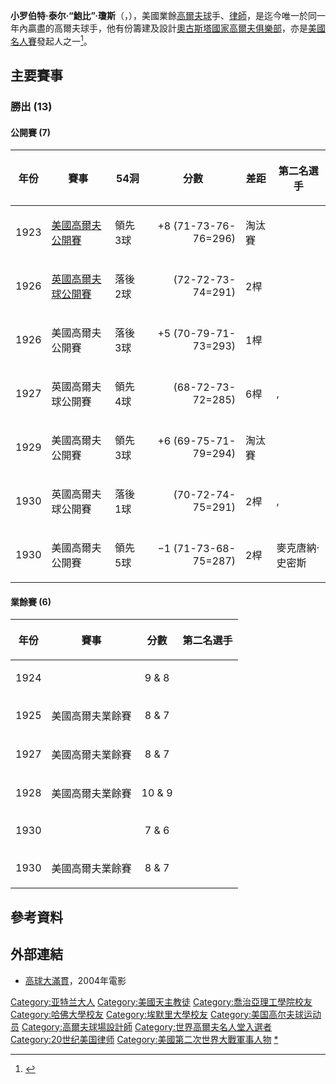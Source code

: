 {{Otheruses|other=名为博比·琼斯的其他人物|博比·琼斯}}
{{Infobox golfer
| name              = 鮑比·瓊斯
| image             = Bobby Jones c1921.jpg
| imagesize         = 
| caption           = 1921年攝
| fullname          = Robert Tyre Jones Jr.
| birth_date        = {{Birth date|1902|3|17|mf=y}}
| birth_place       = {{USA}}[[喬治亞州|喬治亞州]][[亞特蘭大|亞特蘭大]]
| death_date        = {{Death date and age|1971|12|18|1902|3|17|mf=y}}
| death_place       = {{USA}}喬治亞州亞特蘭大
| height            = {{height|ft=5|in=8}}
| weight            = {{convert|165|lb|kg st|abbr=on}}
| nationality       = {{USA}}
| spouse            = 瑪麗·賴斯·馬龍·瓊斯<br>（1902年<!--Jul 24 1902-->–1975年<!--May 23 1975-->）<br>（m.1924年–1971年，鮑比逝世）
| children          = 克拉拉·馬龍·瓊斯·布萊克（<!--Apr 18-->1925年–<!--Feb 10-->1994年）<br>羅伯特·提爾·瓊斯三世<br>（<!--Dec 13-->1926年–<!--Dec 20-->1973年）<br>瑪麗·艾倫·瓊斯·胡德<br>（b. <!--Jan 29-->1931年）
| college           = [[佐治亞理工學院|佐治亞理工學院]]<br/>[[哈佛大學|哈佛大學]]<br/>[[埃默里大學|埃默里大學]]
| status            = 業餘
| retired           = 1930年
| extour            = <!-- Former tours which a member of -->
| prowins           = 9<ref>Jones was an amateur in his nine wins in professional tournaments.</ref>
| pgawins           = 9
| otherwins         = <!-- Number of Other regular wins -->
| majorwins         = [[#Major_championships|13]]
| masters           = T13: 1934年
| usopen            = '''Won''': [[1923_U.S._Open_(golf)|1923]], [[1926_U.S._Open_(golf)|1926]], [[1929_U.S._Open_(golf)|1929]], [[1930_U.S._Open_(golf)|1930]]
| open              = '''Won''': [[1926_Open_Championship|1926]], [[1927_Open_Championship|1927]], [[1930_Open_Championship|1930]]
| pga               = DNP
| usamateur         = '''Won''': 1924, 1925, 1927, 1928, 1930
| britamateur       = '''Won''': 1930
| wghofid           = bobby-jones
| wghofyear         = 1974年
| award1            = {{link-en|詹姆斯·E·沙利文獎|James E. Sullivan Award}}
| year1             = 1930年
| award2            = 佐治亞理工學院<br>名人堂
| year2             = 1958年<ref name = "tech">{{cite web |url=http://livinghistory.gatech.edu/new/traditions/legend/jones.html |title=Bobby Jones |publisher=Georgia Tech |accessdate=August 21, 2013 |archive-date=2016-06-12 |archive-url=https://web.archive.org/web/20160612034045/http://livinghistory.gatech.edu/new/traditions/legend/jones.html |dead-url=no }}</ref><ref>{{cite web |url=http://www.ramblinwreck.com/ot/fame/halloffame.html#gol |title=Georgia Tech Athletics Hall of Fame |publisher=ramblinwreck.com |accessdate=August 21, 2013 |archive-url=https://web.archive.org/web/20141006113939/http://www.ramblinwreck.com/ot/fame/halloffame.html#gol#gol |archive-date=2014-10-06 |dead-url=yes }}</ref>
| award3            = 佐治亞理工學院<br>名人堂
| year3             = 1997年<ref name = "tech"/>
| awardssection     = <!-- location of awards page or section -->
}}
'''小罗伯特·泰尔·“鮑比”·瓊斯'''（{{lang-en|Robert Tyre "Bobby" Jones Jr.}}，{{bd|1902年|3月17日|1971年|12月18日}}），美國業餘[[高爾夫球|高爾夫球]]手、[[律師|律師]]，是迄今唯一於同一年內贏盡{{link-en|大滿貫 (高爾夫球)|Grand Slam (golf)|大滿貫}}的高爾夫球手，他有份籌建及設計[[奧古斯塔國家高爾夫俱樂部|奧古斯塔國家高爾夫俱樂部]]，亦是[[美國名人賽|美國名人賽]]發起人之一<ref>{{cite web |url=http://mag.golfpunk.com.cn/article/?type=detail&id=406 |language=zh-cn |title=鲍比·琼斯——球场上的魔鬼 |publisher=高爾夫世界 |date=2012年5月刊 |access-date=2015-07-04 |archive-url=https://web.archive.org/web/20150705081405/http://mag.golfpunk.com.cn/article/?type=detail&id=406 |archive-date=2015-07-05 |dead-url=yes }}</ref>。

==主要賽事==

===勝出 (13)===

====公開賽 (7)====
{|class="sortable wikitable"
!年份!!賽事!!54洞!!分數!!差距!!第二名選手
|- style="background:#fbceb1;"
| align=center|1923 ||[[美國高爾夫公開賽|美國高爾夫公開賽]] ||領先3球 ||align=right|+8 (71-73-76-76=296) ||淘汰賽 ||{{Flagicon|SCO}} {{link-en|鮑比·克魯克香克|Bobby Cruickshank}}
|- style="background:#abcdef;"
| align=center|1926 ||[[英國高爾夫球公開賽|英國高爾夫球公開賽]] ||落後2球 ||align=right|(72-72-73-74=291) ||2桿 ||{{Flagicon|USA}} {{link-en|阿爾·華特鲁斯|Al Watrous}}
|- style="background:#fbceb1;"
| align=center|1926 || 美國高爾夫公開賽 ||落後3球 ||align=right|+5 (70-79-71-73=293) ||1桿 ||{{Flagicon|USA}} {{link-en|喬·特里薩|Joe Turnesa}}
|- style="background:#abcdef;"
| align=center|1927 || 英國高爾夫球公開賽 ||領先4球 ||align=right|(68-72-73-72=285) ||6桿 ||{{Flagicon|Jersey}} {{link-en|奧布里·布瑪|Aubrey Boomer}}, {{Flagicon|ENG}} {{link-en|弗雷德·羅布森|Fred Robson}}
|- style="background:#fbceb1;"
| align=center|1929 || 美國高爾夫公開賽 ||領先3球 ||align=right|+6 (69-75-71-79=294) ||淘汰賽 ||{{Flagicon|USA}} {{link-en|阿爾·埃斯皮諾薩|Al Espinosa}}
|- style="background:#abcdef;"
| align=center|1930 || 英國高爾夫球公開賽||落後1球 ||align=right|(70-72-74-75=291) ||2桿 ||{{Flagicon|USA}} {{link-en|里奧·迪杰爾|Leo Diegel}}, {{Flagicon|SCO}} {{link-en|麥克唐納·史密斯|Macdonald Smith}}
|- style="background:#fbceb1;"
| align=center|1930 || 美國高爾夫公開賽 ||領先5球 ||align=right|−1 (71-73-68-75=287) ||2桿 ||{{Flagicon|SCO}} 麥克唐納·史密斯
|}

====業餘賽 (6)====
{|class="wikitable"
!年份!!賽事!!分數!!第二名選手
|-
| 1924 || {{link-en|美國高爾夫業餘賽|U.S. Amateur}} || align=center|9 & 8 || {{Flagicon|USA}} {{link-en|喬治·馮·埃爾姆|George Von Elm}}
|-
| 1925 || 美國高爾夫業餘賽 || align=center|8 & 7 || {{Flagicon|USA}} {{link-en|沃茨·岡恩|Watts Gunn}}
|-
| 1927 || 美國高爾夫業餘賽 || align=center|8 & 7 || {{Flagicon|USA}} {{link-en|奇克·埃文斯|Chick Evans}}
|-
| 1928 || 美國高爾夫業餘賽 || align=center|10 & 9 || {{Flagicon|ENG}} {{link-en|菲利普·珀金斯|Philip Perkins}}
|-
| 1930 || {{link-en|英國高爾夫業餘賽|British Amateur}} || align=center|7 & 6 || {{Flagicon|ENG}} {{link-en|罗杰·韦瑟雷德|Roger Wethered}}
|-
| 1930 || 美國高爾夫業餘賽 || align=center|8 & 7 || {{Flagicon|USA}} {{link-en|尤金·V·霍曼斯|Eugene V. Homans}}
|}

== 參考資料 ==
{{Reflist}}

== 外部連結 ==
*[[高球大滿貫|高球大滿貫]]，2004年電影

{{Authority control}}
{{DEFAULTSORT:Jones, Bobby}}
[[Category:亚特兰大人|Category:亚特兰大人]]
[[Category:美國天主教徒|Category:美國天主教徒]]
[[Category:喬治亞理工學院校友|Category:喬治亞理工學院校友]]
[[Category:哈佛大學校友|Category:哈佛大學校友]]
[[Category:埃默里大學校友|Category:埃默里大學校友]]
[[Category:美国高尔夫球运动员|Category:美国高尔夫球运动员]]
[[Category:高爾夫球場設計師|Category:高爾夫球場設計師]]
[[Category:世界高爾夫名人堂入選者|Category:世界高爾夫名人堂入選者]]
[[Category:20世纪美国律师|Category:20世纪美国律师]]
[[Category:美國第二次世界大戰軍事人物|Category:美國第二次世界大戰軍事人物]]
[[Category:咆哮的二十年代|*]]